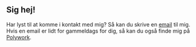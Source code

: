 ## Sig hej!

Har lyst til at komme i kontakt med mig? Så kan du skrive en [email](mailto:mail@nicobachner.com) til mig. Hvis en email er lidt for gammeldags for dig, så kan du også finde mig på [Polywork](https://www.polywork.com/nico_b).
